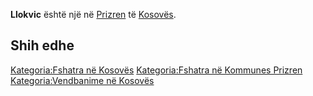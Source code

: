 {{Fshat në 
 | Emri                = Llokvic
 | EmriAlt                = 
 | NAME_SHORT_FORM=      
 | NAME_GENERIC=      
 | NAME_SORT_NAME_RO=      LLOKVIC
 | FULL_NAME_RO = Llokvic
 | FULL_NAME_ND_RO=Llokvic
 | SORT_NAME_RG=LLOKVIC
 | FULL_NAME_RG=Llokvic
 | FULL_NAME_ND_RG=Llokvic
 | SRP_NAME_SHORT_FORM=      
 | SRP_NAME_GENERIC=      
 | SRP_NAME_SORT_NAME_RO=      
 | SRP_FULL_NAME_RO = 
 | SRP_FULL_NAME_ND_RO=
 | SRP_SORT_NAME_RG=
 | SRP_FULL_NAME_RG=
 | SRP_FULL_NAME_ND_RG=
 | Emri (Rasa dhanore) = 
 | Figura              = 
 | Shteti              = Kosovo
 | Komuna              = Prizren
 | Kodi postar         = 
 | Sipërfaqja          = 

 | Popullsia           = 

 | Regj. i popullsisë  = 
 | Dend. e popullsisë  = 
 | Faqja zyrtare       = 
 <!--- Koordinatat ----> 
 | Gjerësia            = 42.171667
 | Gjatësia            = 20.799444
 | Lartësia            = 
}}
'''Llokvic''' është një [[]] në [[Prizren]] të [[Kosovës]].

<!-- == Gjeografia == -->
<!-- == Historia == -->
<!-- == Demografia == -->
== Shih edhe ==
{{Komuna Prizren}}
{{Kosovo-Administrata-Cung}}

[[Kategoria:Fshatra në Kosovës]]
[[Kategoria:Fshatra në Kommunes Prizren]]
[[Kategoria:Vendbanime në Kosovës]]